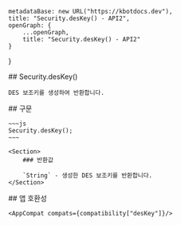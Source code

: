 
    metadataBase: new URL("https://kbotdocs.dev"),
    title: "Security.desKey() - API2",
    openGraph: {
        ...openGraph,
        title: "Security.desKey() - API2"
    }
}

<Section>
    ## Security.desKey()

    DES 보조키를 생성하여 반환합니다.
</Section>
<Section>
    ## 구문

    ~~~js
    Security.desKey();
    ~~~

    <Section>
        ### 반환값

        `String` - 생성한 DES 보조키를 반환합니다.
    </Section>
</Section>
<Section>
    ## 앱 호환성

    <AppCompat compats={compatibility["desKey"]}/>
</Section>